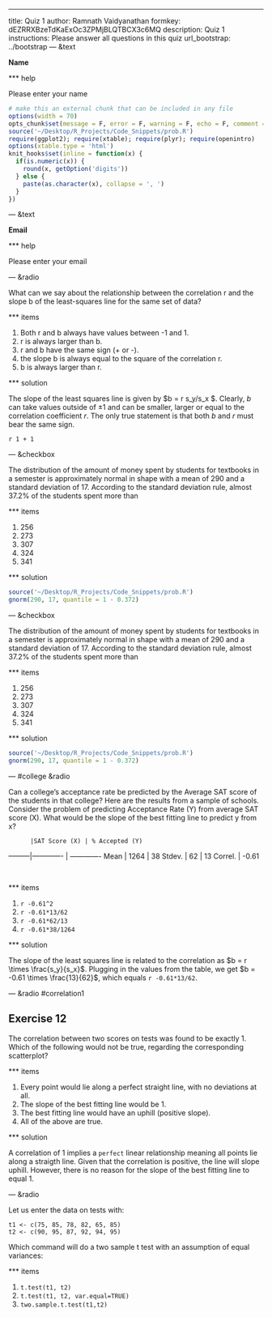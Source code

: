 ---
title: Quiz 1
author: Ramnath Vaidyanathan
formkey: dEZRRXBzeTdKaExOc3ZPMjBLQTBCX3c6MQ
description: Quiz 1
instructions: Please answer all questions in this quiz
url_bootstrap: ../bootstrap
--- &text

**Name**

*** help

Please enter your name


```r
# make this an external chunk that can be included in any file
options(width = 70)
opts_chunk$set(message = F, error = F, warning = F, echo = F, comment = NA, fig.align = 'center', dpi = 100, fig.height = 4.5, fig.width = 8)
source('~/Desktop/R_Projects/Code_Snippets/prob.R')
require(ggplot2); require(xtable); require(plyr); require(openintro)
options(xtable.type = 'html')
knit_hooks$set(inline = function(x) {
  if(is.numeric(x)) {
    round(x, getOption('digits'))
  } else {
    paste(as.character(x), collapse = ', ')
  }
})
```

--- &text

**Email**

*** help

Please enter your email

--- &radio

What can we say about the relationship between the correlation r and the slope b of the least-squares line for the same set of data? 

*** items

1. Both r and b always have values between -1 and 1. 
2. r is always larger than b. 
3. r and b have the same sign (+ or -). 
4. the slope b is always equal to the square of the correlation r. 
5. b is always larger than r.

*** solution

The slope of the least squares line is given by $b = r \times s_y/s_x $. Clearly, $b$ can take values outside of $\pm 1$ and can be smaller, larger or equal to the correlation coefficient $r$. The only true statement is that both $b$ and $r$ must bear the same sign.

`r 1 + 1`

--- &checkbox

The distribution of the amount of money spent by students for textbooks in a semester is approximately normal in shape with a mean of 290 and a standard deviation of 17. According to the standard deviation rule, almost 37.2% of the students spent more than

*** items

1. 256
2. 273
3. 307
4. 324
5. 341

*** solution

```r
source('~/Desktop/R_Projects/Code_Snippets/prob.R')
gnorm(290, 17, quantile = 1 - 0.372)
```

--- &checkbox

The distribution of the amount of money spent by students for textbooks in a semester is approximately normal in shape with a mean of 290 and a standard deviation of 17. According to the standard deviation rule, almost 37.2% of the students spent more than

*** items

1. 256
2. 273
3. 307
4. 324
5. 341

*** solution

```r
source('~/Desktop/R_Projects/Code_Snippets/prob.R')
gnorm(290, 17, quantile = 1 - 0.372)
```

--- #college &radio

<style>#college table{width: 60%;margin: auto auto;}</style>

Can a college's acceptance rate be predicted by the Average SAT score of the students in that college? Here are the results from a sample of schools. Consider the problem of predicting Acceptance Rate (Y) from average SAT score (X). What would be the slope of the best fitting line to predict y from x?

          |SAT Score (X) | % Accepted (Y)
 ---------|------------- | -------------
 Mean     | 1264         | 38
 Stdev.   | 62           | 13
 Correl.  | -0.61

<br/>

*** items

1. `r -0.61^2`
2. `r -0.61*13/62`
3. `r -0.61*62/13`
4. `r -0.61*38/1264`

*** solution

The slope of the least squares line is related to the correlation as $b = r \times \frac{s_y}{s_x}$. Plugging in the values from the table, we get $b = -0.61 \times \frac{13}{62}$, which equals `r -0.61*13/62`.

--- &radio #correlation1

## Exercise 12 ##

The correlation between two scores on tests was found to be exactly 1. Which of the following would not be true, regarding the corresponding scatterplot?

*** items

1. Every point would lie along a perfect straight line, with no deviations at all. 
2. The slope of the best fitting line would be 1. 
3. The best fitting line would have an uphill (positive slope). 
4. All of the above are true.

*** solution

A correlation of 1 implies a `perfect` linear relationship meaning all points lie along a straigth line. Given that the correlation is positive, the line will slope uphill. However, there is no reason for the slope of the best fitting line to equal 1.

--- &radio

Let us enter the data on tests with:

```
t1 <- c(75, 85, 78, 82, 65, 85)
t2 <- c(90, 95, 87, 92, 94, 95)
```

Which command will do a two sample t test with an assumption of equal variances:

*** items

1. `t.test(t1, t2)`
2. `t.test(t1, t2, var.equal=TRUE)`
3. `two.sample.t.test(t1,t2)`
